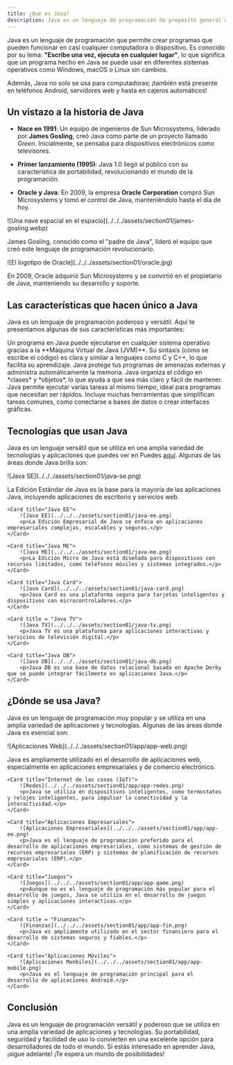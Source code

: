```yaml
---
title: ¿Qué es Java?
description: Java es un lenguaje de programación de propósito general que se utiliza en una amplia variedad de aplicaciones, desde aplicaciones de escritorio hasta aplicaciones web y móviles. 
---
```



Java es un lenguaje de programación que permite crear programas que pueden funcionar en casi cualquier computadora o dispositivo. Es conocido por su lema: **"Escribe una vez, ejecuta en cualquier lugar"**, lo que significa que un programa hecho en Java se puede usar en diferentes sistemas operativos como Windows, macOS o Linux sin cambios.

Además, Java no solo se usa para computadoras; ¡también está presente en teléfonos Android, servidores web y hasta en cajeros automáticos!

## Un vistazo a la historia de Java

- **Nace en 1991**: Un equipo de ingenieros de Sun Microsystems, liderado por **James Gosling**, creó Java como parte de un proyecto llamado *Green*. Inicialmente, se pensaba para dispositivos electrónicos como televisores.
  
- **Primer lanzamiento (1995)**: Java 1.0 llegó al público con su característica de portabilidad, revolucionando el mundo de la programación.

- **Oracle y Java**: En 2009, la empresa **Oracle Corporation** compró Sun Microsystems y tomó el control de Java, manteniéndolo hasta el día de hoy.


<CardGrid>
	<Card title="James Gosling">
		![Una nave espacial en el espacio](../../../assets/section01/james-gosling.webp)
        <p>James Gosling, conocido como el "padre de Java", lideró el equipo que creó este lenguaje de programación revolucionario.</p>
	</Card>
	<Card title="Java a Oracle">
		![El logotipo de Oracle](../../../assets/section01/oracle.jpg)
        <p>En 2009, Oracle adquirió Sun Microsystems y se convirtió en el propietario de Java, manteniendo su desarrollo y soporte.</p>
	</Card>
</CardGrid>

## Las características que hacen único a Java

Java es un lenguaje de programación poderoso y versátil. Aquí te presentamos algunas de sus características más importantes:

<CardGrid>
	<Card title="Multiplataforma" icon='laptop'>
		Un programa en Java puede ejecutarse en cualquier sistema operativo gracias a la **Máquina Virtual de Java (JVM)**.
	</Card>
	<Card title="Fácil de aprender" icon='open-book'>
		Su sintaxis (cómo se escribe el código) es clara y similar a lenguajes como C y C++, lo que facilita su aprendizaje.
	</Card>
    <Card title="Seguro" icon='seti:lock'>
        Java protege tus programas de amenazas externas y administra automáticamente la memoria.
    </Card>
    <Card title="Orientado a objetos" icon='seti:svg'>
        Java organiza el código en *clases* y *objetos*, lo que ayuda a que sea más claro y fácil de mantener.
    </Card>
    <Card title="Multitarea" icon='list-format'>
        Java permite ejecutar varias tareas al mismo tiempo, ideal para programas que necesitan ser rápidos.
    </Card>
    <Card title="Bibliotecas listas para usar" icon='seti:notebook'>
        Incluye muchas herramientas que simplifican tareas comunes, como conectarse a bases de datos o crear interfaces gráficas.
    </Card>
</CardGrid>


## Tecnologías que usan Java

Java es un lenguaje versátil que se utiliza en una amplia variedad de tecnologías y aplicaciones que puedes ver en Puedes [aquí](https://www.oracle.com/pe/java/technologies/). Algunas de las áreas donde Java brilla son:

<CardGrid>
	<Card title="Java SE">
		![Java SE](../../../assets/section01/java-se.png)
        <p>La Edición Estándar de Java es la base para la mayoría de las aplicaciones Java, incluyendo aplicaciones de escritorio y servicios web.</p>
	</Card>

    <Card title="Java EE">
        ![Java EE](../../../assets/section01/java-ee.png)
        <p>La Edición Empresarial de Java se enfoca en aplicaciones empresariales complejas, escalables y seguras.</p>
    </Card>

    <Card title="Java ME">
        ![Java ME](../../../assets/section01/java-me.png)
        <p>La Edición Micro de Java está diseñada para dispositivos con recursos limitados, como teléfonos móviles y sistemas integrados.</p>
    </Card>

    <Card title="Java Card">
        ![Java Card](../../../assets/section01/java-card.png)
        <p>Java Card es una plataforma segura para tarjetas inteligentes y dispositivos con microcontroladores.</p>
    </Card>

    <Card title = "Java TV">
        ![Java TV](../../../assets/section01/java-tv.png)
        <p>Java TV es una plataforma para aplicaciones interactivas y servicios de televisión digital.</p>
    </Card>

    <Card title="Java DB">
        ![Java DB](../../../assets/section01/java-db.png)
        <p>Java DB es una base de datos relacional basada en Apache Derby que se puede integrar fácilmente en aplicaciones Java.</p>
    </Card>

</CardGrid>

## ¿Dónde se usa Java?

Java es un lenguaje de programación muy popular y se utiliza en una amplia variedad de aplicaciones y tecnologías. Algunas de las áreas donde Java es esencial son:

<CardGrid>
	<Card title="Sitios Web">
		![Aplicaciones Web](../../../assets/section01/app/app-web.png)
        <p>Java es ampliamente utilizado en el desarrollo de aplicaciones web, especialmente en aplicaciones empresariales y de comercio electrónico.</p>
	</Card>

    <Card title="Internet de las cosas (IoT)">
        ![Redes](../../../assets/section01/app/app-redes.png)
        <p>Java se utiliza en dispositivos inteligentes, como termostatos y relojes inteligentes, para impulsar la conectividad y la interactividad.</p>
    </Card>

    <Card title="Aplicaciones Empresariales">
        ![Aplicaciones Empresariales](../../../assets/section01/app/app-ee.png)
        <p>Java es el lenguaje de programación preferido para el desarrollo de aplicaciones empresariales, como sistemas de gestión de recursos empresariales (ERP) y sistemas de planificación de recursos empresariales (ERP).</p>
    </Card>

    <Card title="Juegos">
        ![Juegos](../../../assets/section01/app/app-game.png)
        <p>Aunque no es el lenguaje de programación más popular para el desarrollo de juegos, Java se utiliza en el desarrollo de juegos simples y aplicaciones interactivas.</p>
    </Card>

    <Card title = "Finanzas">
        ![Finanzas](../../../assets/section01/app/app-fin.png)
        <p>Java es ampliamente utilizado en el sector financiero para el desarrollo de sistemas seguros y fiables.</p>
    </Card>

    <Card title="Aplicaciones Móviles">
        ![Aplicaciones Monbiles](../../../assets/section01/app/app-mobile.png)
        <p>Java es el lenguaje de programación principal para el desarrollo de aplicaciones Android.</p>
    </Card>

    

</CardGrid>

## Conclusión

Java es un lenguaje de programación versátil y poderoso que se utiliza en una amplia variedad de aplicaciones y tecnologías. Su portabilidad, seguridad y facilidad de uso lo convierten en una excelente opción para desarrolladores de todo el mundo. Si estás interesado en aprender Java, ¡sigue adelante! ¡Te espera un mundo de posibilidades!

